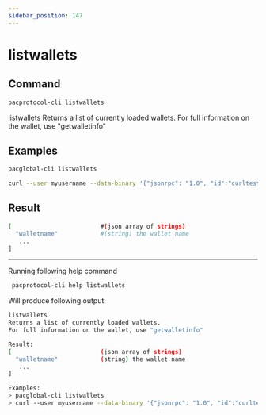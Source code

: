 ```yaml
---
sidebar_position: 147
---
```


# listwallets
## Command

```bash
pacprotocol-cli listwallets
```

listwallets
Returns a list of currently loaded wallets.
For full information on the wallet, use "getwalletinfo"



## Examples
```bash
pacglobal-cli listwallets 
```

```bash
curl --user myusername --data-binary '{"jsonrpc": "1.0", "id":"curltest", "method": "listwallets", "params": [] }' -H 'content-type: text/plain;' http://127.0.0.1:1111/
```


## Result
```bash
[                         #(json array of strings)
  "walletname"            #(string) the wallet name
   ...
]
```


___

Running following help command
```bash
 pacprotocol-cli help listwallets
```
Will produce following output:


```bash
listwallets
Returns a list of currently loaded wallets.
For full information on the wallet, use "getwalletinfo"

Result:
[                         (json array of strings)
  "walletname"            (string) the wallet name
   ...
]

Examples:
> pacglobal-cli listwallets 
> curl --user myusername --data-binary '{"jsonrpc": "1.0", "id":"curltest", "method": "listwallets", "params": [] }' -H 'content-type: text/plain;' http://127.0.0.1:1111/

```


